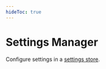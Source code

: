 ---
hideToc: true
---


# Settings Manager

Configure settings in a [settings store](/services/settings).

<SettingsManager />